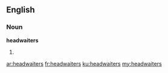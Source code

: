 ==English==
===Noun===
'''headwaiters'''

#{{plural of|headwaiter}}

[[ar:headwaiters]]
[[fr:headwaiters]]
[[ku:headwaiters]]
[[my:headwaiters]]